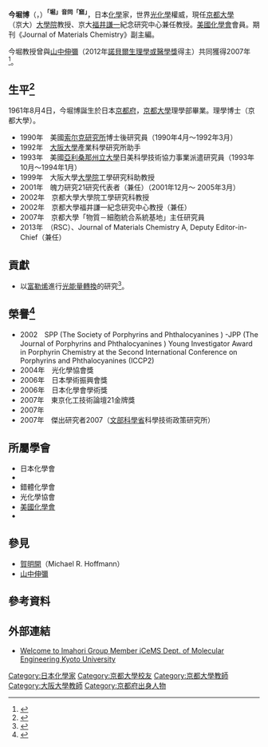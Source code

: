 {{Infobox scientist
| name              = 今堀博<br><small>今堀 博（イマホリ ヒロシ）</small>
| image             = Replace this image male.svg <!-- only free-content images are allowed for depicting living people - see [[WP:NONFREE|WP:NONFREE]] -->
| image_size        = 
| caption           = 
| birth_date        = {{Birth date and age|1961|08|04|mf=y}}
| birth_place       = [[日本|日本]][[京都府|京都府]]
| death_date        = 
| death_place       = 
| residence         = 
| citizenship       = 
| nationality       = {{JPN}}
| fields            = [[有機化學|有機化學]]、[[光化學|光化學]]
| workplaces        = [[索尔克研究所|索尔克研究所]]<br />[[大阪大學|大阪大學]]<br />[[亞利桑那州立大學|亞利桑那州立大學]]<br />[[京都大學|京都大學]]
| alma_mater        = 京都大學
| doctoral_advisor  = 
| academic_advisors = 
| doctoral_students = 
| notable_students  = 
| known_for         = 關於[[光化學|人工光合成]]的研究
| author_abbrev_bot = 
| author_abbrev_zoo = 
| influences        = 
| influenced        = 
| awards            =  光化學協會獎 (2004)<br />日本學術振興會獎 (2006)<br />日本化學會學術獎 (2006)<br />東京化工技術論壇21金牌獎 (2007)<br />{{link-ja|大阪科學獎|大阪科学賞}} (2007)
| signature_alt     = 
| footnotes         = 
| spouse            = 
}}
{{Japanese|japanese=今堀 博|kana=イマホリ ヒロシ|romaji=Imahori Hiroshi}}

'''今堀博'''（{{jpn|j=今堀 博|hg=イマホリ ヒロシ|rm=Imahori Hiroshi|f=}}，{{bd|1961年|8月4日}}）<sup>'''「堀」音同「窟」'''</sup>，日本[[化學|化學]]家，世界[[光化學|光化學]]權威，現任[[京都大學|京都大學]]（京大）[[大學院|大學院]]教授、京大[[福井謙一|福井謙一]]紀念研究中心兼任教授。[[美國化學會|美國化學會]]會員。{{link-en|英國皇家化學會|Royal Society of Chemistry}}期刊《Journal of Materials Chemistry》副主編。

今堀教授曾與[[山中伸彌|山中伸彌]]（2012年[[諾貝爾生理學或醫學獎|諾貝爾生理學或醫學獎]]得主）共同獲得2007年{{link-ja|大阪科學獎|大阪科学賞}}<ref>{{Cite web |url=http://www.pref.osaka.lg.jp/tc/news/News071105tc.html |title=新聞&熱點 |accessdate=2014-06-28 |archive-date=2016-03-04 |archive-url=https://web.archive.org/web/20160304121133/http://www.pref.osaka.lg.jp/tc/news/News071105tc.html |dead-url=no }}</ref>。

== 生平<ref>{{Cite web |url=http://www.moleng.kyoto-u.ac.jp/~moleng_05/imahori.html |title=教授 今堀 博 |accessdate=2014-06-28 |archive-date=2020-08-15 |archive-url=https://web.archive.org/web/20200815132944/http://www.moleng.kyoto-u.ac.jp/~moleng_05/imahori.html |dead-url=no }}</ref> ==
1961年8月4日，今堀博誕生於日本[[京都府|京都府]]，[[京都大學|京都大學]]理學部畢業。理學博士（京都大學）。

* 1990年　美國[[索尔克研究所|索尔克研究所]]博士後研究員（1990年4月～1992年3月）
* 1992年　[[大阪大學|大阪大學]]產業科學研究所助手
* 1993年　美國[[亞利桑那州立大學|亞利桑那州立大學]]日美科學技術協力事業派遣研究員（1993年10月～1994年1月）　　　　　　　
* 1999年　大阪大學[[大學院|大學院]]工學研究科助教授
* 2001年　魄力研究21研究代表者（兼任）（2001年12月～ 2005年3月）
* 2002年　京都大學大學院工學研究科教授
* 2002年　京都大學福井謙一紀念研究中心教授（兼任）
* 2007年　京都大學「物質－細胞統合系統基地」主任研究員
* 2013年　{{link-en|英國皇家化學會|Royal Society of Chemistry}}（RSC）、Journal of Materials Chemistry A, Deputy Editor-in-Chief（兼任）

== 貢獻 ==
*以[[富勒烯|富勒烯]]進行[[光化學|光能量轉換]]的研究<ref>{{Cite web |url=http://www54.atwiki.jp/candidates/pages/120.html |title=ノーベル賞候補者 @ ウィキ - 今堀 博 |accessdate=2014-06-28 |archive-date=2016-03-04 |archive-url=https://web.archive.org/web/20160304084604/http://www54.atwiki.jp/candidates/pages/120.html |dead-url=no }}</ref>。

== 榮譽<ref>{{Cite web |url=http://www.moleng.kyoto-u.ac.jp/~moleng_05/imahori_presentation.html |title=教授 今堀 博 / Prof. H. Imahori 研究目録 / List of Presentations |accessdate=2014-06-28 |archive-date=2019-09-21 |archive-url=https://web.archive.org/web/20190921022541/http://www.moleng.kyoto-u.ac.jp/~moleng_05/imahori_presentation.html |dead-url=no }}</ref> ==
* 2002　SPP (The Society of Porphyrins and Phthalocyanines ) -JPP (The Journal of Porphyrins and Phthalocyanines ) Young Investigator Award in Porphyrin Chemistry at the Second International Conference on Porphyrins and Phthalocyanines (ICCP2)
* 2004年　光化學協會獎
* 2006年　日本學術振興會獎
* 2006年　日本化學會學術獎
* 2007年　東京化工技術論壇21金牌獎
* 2007年　{{link-ja|大阪科學獎|大阪科学賞}}
* 2007年　傑出研究者2007（[[文部科學省|文部科學省]]科學技術政策研究所）

==所屬學會==
*日本化學會
*{{link-ja|電氣化學會|電気化学会}}
*錯體化學會
*光化學協會
*[[美國化學會|美國化學會]]
*{{link-en|美國電氣化學學會|Electrochemical Society}}

== 參見 ==
* [[賀明開|賀明開]]（Michael R. Hoffmann）
* [[山中伸彌|山中伸彌]]

== 參考資料 ==
<references/>

== 外部連結 ==
* [http://www.moleng.kyoto-u.ac.jp/~moleng_05/index_e.html Welcome to Imahori Group Member iCeMS Dept. of Molecular Engineering Kyoto University]{{Wayback|url=http://www.moleng.kyoto-u.ac.jp/~moleng_05/index_e.html |date=20201203002035 }} {{en icon}}

{{normdaten}}
{{DEFAULTSORT:imahori hiroshi}}
[[Category:日本化學家|Category:日本化學家]]
[[Category:京都大學校友|Category:京都大學校友]]
[[Category:京都大學教師|Category:京都大學教師]]
[[Category:大阪大學教師|Category:大阪大學教師]]
[[Category:京都府出身人物|Category:京都府出身人物]]